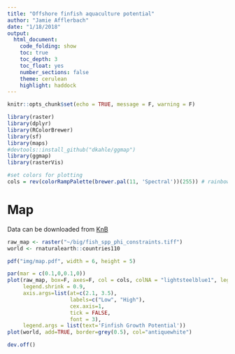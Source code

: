 ```yaml
---
title: "Offshore finfish aquaculture potential"
author: "Jamie Afflerbach"
date: "1/18/2018"
output: 
  html_document:
    code_folding: show
    toc: true
    toc_depth: 3
    toc_float: yes
    number_sections: false
    theme: cerulean
    highlight: haddock
---
```



```r
knitr::opts_chunk$set(echo = TRUE, message = F, warning = F)

library(raster)
library(dplyr)
library(RColorBrewer)
library(sf)
library(maps)
#devtools::install_github("dkahle/ggmap")
library(ggmap)
library(rasterVis)

#set colors for plotting
cols = rev(colorRampPalette(brewer.pal(11, 'Spectral'))(255)) # rainbow color scheme
```
# Map

Data can be downloaded from [KnB](https://knb.ecoinformatics.org/#view/doi:10.5063/F1CF9N69)
```r

raw_map <- raster("~/big/fish_spp_phi_constraints.tiff")
world <- rnaturalearth::countries110

pdf("img/map.pdf", width = 6, height = 5)

par(mar = c(0.1,0,0.1,0))
plot(raw_map, box=F, axes=F, col = cols, colNA = "lightsteelblue1", legend = T, horiz = T, bty='n',
     legend.shrink = 0.9, 
     axis.args=list(at=c(2.1, 3.5), 
                    labels=c("Low", "High"),
                    cex.axis=1,
                    tick = FALSE,
                    font = 3),
     legend.args = list(text='Finfish Growth Potential'))
plot(world, add=TRUE, border=grey(0.5), col="antiquewhite")

dev.off() 
```




